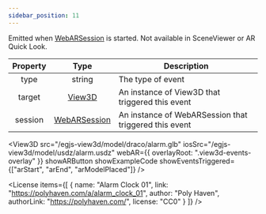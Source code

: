 ```yaml
---
sidebar_position: 11
---
```



Emitted when [WebARSession](/docs/api/WebARSession) is started.
Not available in SceneViewer or AR Quick Look.

|Property|Type|Description|
|:---:|:---:|---|
|type|string|The type of event|
|target|[View3D](/docs/api/View3D)|An instance of View3D that triggered this event|
|session|[WebARSession](/docs/api/WebARSession)|An instance of WebARSession that triggered this event|

<View3D
  src="/egjs-view3d/model/draco/alarm.glb"
  iosSrc="/egjs-view3d/model/usdz/alarm.usdz"
  webAR={{ overlayRoot: ".view3d-events-overlay" }}
  showARButton
  showExampleCode
  showEventsTriggered={["arStart", "arEnd", "arModelPlaced"]} />

<License items={[
  {
    name: "Alarm Clock 01",
    link: "https://polyhaven.com/a/alarm_clock_01",
    author: "Poly Haven",
    authorLink: "https://polyhaven.com/",
    license: "CC0"
  }
]} />
